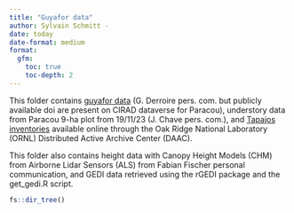 ```yaml
---
title: "Guyafor data"
author: Sylvain Schmitt -
date: today
date-format: medium
format: 
  gfm:
    toc: true
    toc-depth: 2
---
```


This folder contains [guyafor data](https://paracou.cirad.fr/website/experimental-design/guyafor-network) (G. Derroire pers. com. but publicly available doi are present on CIRAD dataverse for Paracou), understory data from Paracou 9-ha plot from 19/11/23 (J. Chave pers. com.), and [Tapajos inventories](https://daac.ornl.gov/VEGETATION/guides/Forest_Inventory_Tapajos.html) available online through the Oak Ridge National Laboratory (ORNL) Distributed Active Archive Center (DAAC).

This folder also contains height data with Canopy Height Models (CHM) from Airborne Lidar Sensors (ALS) from Fabian Fischer personal communication, and GEDI data retrieved using the rGEDI package and the get_gedi.R script.

```r
fs::dir_tree()
```
